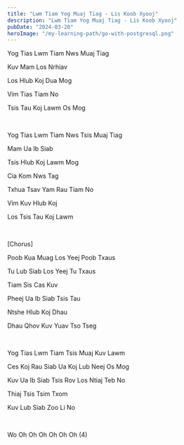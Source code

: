 ```yaml
---
title: "Lwm Tiam Yog Muaj Tiag - Lis Koob Xyooj"
description: "Lwm Tiam Yog Muaj Tiag - Lis Koob Xyooj"
pubDate: "2024-03-20"
heroImage: "/my-learning-path/go-with-postgresql.png"
---
```


Yog Tias Lwm Tiam Nws Muaj Tiag

Kuv Mam Los Nrhiav

Los Hlub Koj Dua Mog

Vim Tias Tiam No

Tsis Tau Koj Lawm Os Mog

<br />

Yog Tias Lwm Tiam Nws Tsis Muaj Tiag

Mam Ua Ib Siab

Tsis Hlub Koj Lawm Mog

Cia Kom Nws Tag

Txhua Tsav Yam Rau Tiam No

Vim Kuv Hlub Koj

Los Tsis Tau Koj Lawm

<br />

[Chorus]

Poob Kua Muag Los Yeej Poob Txaus

Tu Lub Siab Los Yeej Tu Txaus

Tiam Sis Cas Kuv

Pheej Ua Ib Siab Tsis Tau

Ntshe Hlub Koj Dhau

Dhau Qhov Kuv Yuav Tso Tseg

<br />

Yog Tias Lwm Tiam Tsis Muaj Kuv Lawm

Ces Koj Rau Siab Ua Koj Lub Neej Os Mog

Kuv Ua Ib Siab Tsis Rov Los Ntiaj Teb No

Thiaj Tsis Tsim Txom

Kuv Lub Siab Zoo Li No

<br />

Wo Oh Oh Oh Oh Oh Oh (4)
